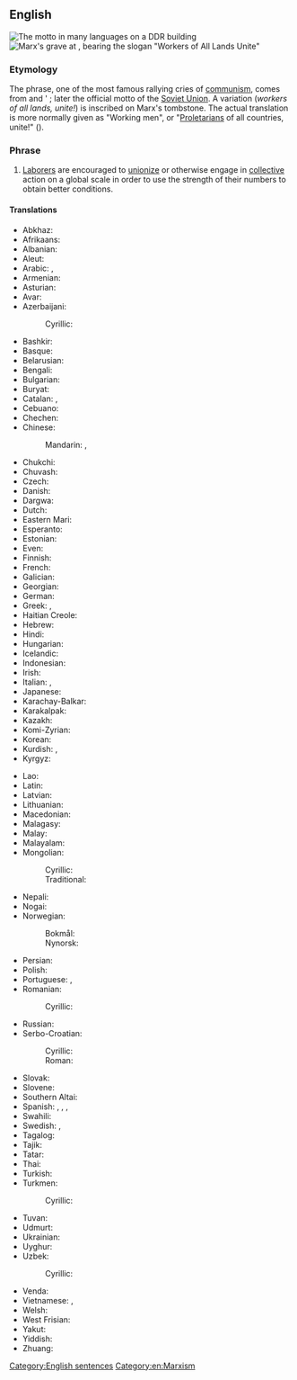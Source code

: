 ==English==
{{wikipedia|Workers of the world, unite!}}
[[Image:Proletаrier aller Länder, vereinigt euch!" in Chemnitz... 7d origWI.jpg|thumb|The motto in many languages on a DDR building]]
[[Image:KarlMarx_Tomb.JPG|thumb|Marx's grave at {{w|Highgate Cemetery}}, bearing the slogan "Workers of All Lands Unite"]]

===Etymology===
The phrase, one of the most famous rallying cries of [[communism]], comes from {{w|Karl Marx}} and {{w|Friedrich Engels}}' ''{{w|The Communist Manifesto}}''; later the official motto of the [[Soviet Union]]. A variation (''workers of all lands, unite!'') is inscribed on Marx's tombstone. The actual translation is more normally given as "Working men", or "[[proletarian|Proletarian]]s of all countries, unite!" (''{{lang|de|Proletarier aller Länder, vereinigt euch!}}'').

===Phrase===
{{head|en|phrase|head=[[worker]]s [[of]] [[the]] [[world]], [[unite]]!}}

# [[laborer|Laborer]]s are encouraged to [[unionize]] or otherwise engage in [[collective]] action on a global scale in order to use the strength of their numbers to obtain better conditions.

====Translations====
{{trans-top|workers of the world, unite}}
* Abkhaz: {{t|ab|апролетарцәа атәылақуа ӡегьы рҿы иҟоу, шәҽеидышәкыл!}}
* Afrikaans: {{t|af|werknemers van die wêreld, verenig!}}
* Albanian: {{t|sq|proletarë të të gjitha vendeve, bashkohuni!}}
* Aleut: {{t|ale|ahas tanam huzunis, tыcix agit atxicix!}}
* Arabic: {{t|ar|يَا عُمَّال العَالَم اِتَّحِدُوا!}}, {{t|ar|يَا عُمَّال العَالَم اِتَّحِدُوا !‎}}
* Armenian: {{t|hy|պրոլետարներ բոլոր երկրների, միացե՛ք}}
* Asturian: {{t|ast|trabayadores de tolos países, xuníivos}}
* Avar: {{t|av|киналго улкабазул пролетарал, цолъе нуж!}}
* Azerbaijani: {{t|az|bütün ölkələrin proletarları, birləşin!}}
*: Cyrillic: {{t|az|бүтүн өлкәләрин пролетарлары, бирләшин!}}
* Bashkir: {{t|ba|бөтә илдәрҙең пролетарийҙәре, берләшегеҙ!}}
* Basque: {{t|eu|herrialde guztietako proletarioak, elkar zaitezte!}}
* Belarusian: {{t|be|пралета́рыі ўсіх краі́н, ядна́йцеся!}}
* Bengali: {{t|bn|দুনিয়ার মজদুর এক হও!|tr=duniẏār majadur eka haō!}}
* Bulgarian: {{t|bg|пролета́рии от вси́чки стра́ни, съединя́вайте се!}}
* Buryat: {{t|bua|бүхы оронуудай пролетаринар, нэгэдэгты!}}
* Catalan: {{t|ca|proletaris de tots els països, uniu-vos!}}, {{t|ca|proletaris de tot el món, uniu-vos!}}
* Cebuano: {{t|ceb|mga trabahador sa mundo, paghiusa!}}
* Chechen: {{t|ce|массо а мехкийн пролетареш, цхьанакхета|alt=массо а мехкийн пролетареш, цхьанакхета!}}
* Chinese:
*: Mandarin: {{t|cmn|全世界無產者，聯合起來！|sc=Hani}}, {{t|cmn|全世界无产者，联合起来！|tr=quánshìjiè wúchǎnzhě liánhé qǐlái!|sc=Hani}}
* Chukchi: {{t|ckt|пролетариатторэ гэмгэнутэкин, ӄумэкэтгытык!|tr=proletarьjttore gemgenutekin, qumeketjitьk!}}
* Chuvash: {{t|cv|пӗтӗм тӗнчери пролетарисем, пӗрлешӗр!}}
* Czech: {{t|cs|proletáři všech zemí, spojte se!}}
* Danish: {{t|da|proletarer i alle lande, foren jer!}}
* Dargwa: {{t|dar|лерилра улкнала пролетарийти, цадиирая!|tr=lerilra ulknala proletariyti, tsadiiraya!}}
* Dutch: {{t|nl|proletariërs aller landen, verenigt U!}}
* Eastern Mari: {{t|chm|чыла элласе пролетарий-влак ушныза!}}
* Esperanto: {{t|eo|proletoj de ĉiuj landoj, unuiĝu!}}
* Estonian: {{t|et|kõigi maade proletaarlased, ühinege!}}
* Even: {{t|eve|дегрил геладук нунминдук ивалдалла!}}
* Finnish: {{t|fi|kaikkien maiden proletaarit, liittykää yhteen!}}
* French: {{t|fr|prolétaires de tous les pays, unissez-vous!}}
* Galician: {{t|gl|traballadores do mundo, unídevos!}}
* Georgian: {{t|ka|პროლეტარებო ყველა ქვეყნისა, შეერთდით!}}
* German: {{t|de|Proletarier aller Länder, vereinigt euch!}}
* Greek: {{t|el|προλετάριοι όλου του κόσμου, ενωθείτε!}}, {{t|el|προλετάριοι όλων των χωρών, ενωθείτε!}}
* Haitian Creole: {{t|ht|travayè nan tout peyi, ini}}
* Hebrew: {{t|he|פועלי כל העולם התאחדו|tr=poaley kol ha-olam, hit'akhadu!}}
* Hindi: {{t|hi|विश्व के कार्यकर्ताओं एकजुट हो जाओ|tr=viśva ke kāryakartāõ ekajuṭ ho jāo!|alt=विश्व के कार्यकर्ताओं एकजुट हो जाओ!}}
* Hungarian: {{t|hu|világ proletárjai, egyesüljetek!}}
* Icelandic: {{t|is|öreigar allra landa, sameinist!}}
* Indonesian: {{t|id|kaum buruh sedunia, bersatulah!}}
* Irish: {{t|ga|a oibrithe an domhain, aontaigí!}}
* Italian: {{t|it|lavoratori di tutto il mondo, unitevi!}}, {{t|it|proletari di tutti i paesi, unitevi!}}
* Japanese: {{t|ja|万国の労働者よ、団結せよ！|tr=bankoku no rōdōsha yo, danketsu seyo!}}
* Karachay-Balkar: {{t|krc|бютеу дунияны пролетарлары, бирлешигиз}}
* Karakalpak: {{t|kaa|барлык еллердин пролетарлары, бирлесиниз!}}
* Kazakh: {{t|kk|барлық елдердің пролетарлары, бірігіңдер!}}
* Komi-Zyrian: {{t|kpv|став мувывса пролетарийяс, отувтчой!}}
* Korean: {{t|ko|만국의 노동자여, 단결하라!}}
* Kurdish: {{t|ku|karkerên cîhanê hevgirin!}}, {{t|ku|کرێکارانی دنیا یه‌کگرن|tr=kirêkaranî dinya yekgirin!}}
* Kyrgyz: {{t|ky|бардык өлкөлордүн пролетарлары, бириккиле!}}
{{trans-mid}}
* Lao: {{t|lo|ຊົນຊັ້ນກຳມະຊີບທົ່ວໂລກ ຈົ່ງສາມັກຄີກັນ!}}
* Latin: {{t|la|Proletarii omnibus terrarum, sociate!}}
* Latvian: {{t|lv|visu zemju proletārieši, savienojieties!}}
* Lithuanian: {{t|lt|visų šalių proletarai, vienykitės!}}
* Macedonian: {{t|mk|пролете́ри од си́те зе́мји, обеди́нете се!}}
* Malagasy: {{t|mg|mpiasa eran'izao tontolo izao, mampiray!}}
* Malay: {{t|ms|kaum buruh semua negeri, bersatulah!}}
* Malayalam: {{t|ml|സര്‍വ രാജ്യ തൊഴിലാളികളെ സംഘടിക്കുവിന്‍}}
* Mongolian:
*: Cyrillic: {{t|mn|орон бүрийн пролетари нар нэгдэгтүн!}}
*: Traditional: {{t|mn|ᠢᠷᠣᠨ ᠪᠦᠷᠢᠢᠨ ᠫᠷᠣᠯᠶᠡᠳᠠᠢ ᠨᠠᠯ ᠨᠡᠭᠳᠡᠭᠳᠦᠨ}}
* Nepali: {{t|ne|हामी सबै मिलेर आमुल परिवर्तन ल्याऔ}}
* Nogai: {{t|nog|баьри кыраллардынъ пролетарпары, бирлесинъиз!}}
* Norwegian:
*: Bokmål: {{t|nb|arbeidere i alle land, foren dere!}}
*: Nynorsk: {{t|nn|arbeidarar i alle land, samein dykk!}}
* Persian: {{t|fa|کارگران جهان متحد شوید|tr=kârgarân-e jahân mottahed šavid}}
* Polish: {{t|pl|proletariusze wszystkich krajów, łączcie się!}}
* Portuguese: {{t|pt|trabalhadores do mundo, uni-vos!}}, {{t|pt|proletários de todos os países, uni-vos!}}
* Romanian: {{t|ro|proletari din toate țările, uniți-vă!}}
*: Cyrillic: {{t|ro|пролетарь дин тоате цэриле, уници-вэ!}}
* Russian: {{t+|ru|пролета́рии всех стран, соединя́йтесь!}}
* Serbo-Croatian:
*: Cyrillic: {{t|sh|пролетери свих земаља, уједините се}}
*: Roman: {{t|sh|proleteri svih zemalja, ujedinite se}}
* Slovak: {{t|sk|proletári všetkých krajín, spojte sa!}}
* Slovene: {{t|sl|proletarci vseh dežel, združite se!}}
* Southern Altai: {{t|alt|бардык ӧлкӧлордӱн пролетарлары, бириккиле!|tr=bardík ölkölordün proletarlarí Biriqqile!}}
* Spanish: {{qualifier|Spain}} {{t|es|trabajadores del mundo, uníos|alt=¡trabajadores del mundo, uníos!}}, {{qualifier|Spain}} {{t|es|proletarios de todos los países, uníos|alt=¡proletarios de todos los países, uníos!}}, {{qualifier|Latin America}} {{t|es|trabajadores del mundo, únanse|alt=¡trabajadores del mundo, únanse!}}, {{qualifier|Latin America}} {{t|es|proletarios del mundo, uníos|alt=¡proletarios del mundo, uníos!}}
* Swahili: {{t|sw|wafanyakazi wa dunia, ungana!}}
* Swedish: {{t|sv|proletärer i alla länder, förena er}}, {{t|sv|proletärer i alla länder, förena eder!}}
* Tagalog: {{t|tl|mga manggagawa ng daigdig, magkaisa!}}
* Tajik: {{t|tg|пролетарҳои ҳамаи мамлакатҳо, як шавед!}}
* Tatar: {{t|tt|барлык илләрнең пролетарийлары, берләшегез!}}
* Thai: {{t|th|ชนชั้นกรรมาชีพทั่วโลก จงสามัคคีกัน|tr=chon chán gammaachêep tûa lôhk, jong săa-mák-kee gan!|alt=ชนชั้นกรรมาชีพทั่วโลก จงสามัคคีกัน!}}
* Turkish: {{t|tr|bütün ülkelerin işçileri, birleşin!}}
* Turkmen: {{t|tk|ähli ýurtlaryň proletarlary, birleşiň!}}
*: Cyrillic: {{t|tk|әхли юртларың пролетарлары, бирлешиң!}}
* Tuvan: {{t|tyv|бүгү чурттарның пролетарийлери, каттыжыңар!}}
* Udmurt: {{t|udm|вань странаосысь пролетарийёс, огазеяське!}}
* Ukrainian: {{t|uk|пролета́рі всіх краї́н, єдна́йтеся}}
* Uyghur: {{t|ug|پۈتۈن دۇنيا پىرولېتارلىرى، بىرلىشىڭلار!}}
* Uzbek: {{t|uz|butun dunyo proletarlari, birlashingiz!}}
*: Cyrillic: {{t|uz|бутун дунё пролетарлари, бирлашингиз!}}
* Venda: {{t|ve|vhashumi vha mashango othe, tanganani!}}
* Vietnamese: {{t|vi|vô sản toàn thế giới, liên hiệp lại!}}, {{t|vi|vô sản các nước, đoàn kết lại!}}
* Welsh: {{t|cy|gweithwyr y byd, unwch!}}
* West Frisian: {{t|fy|arbeiders fan alle lannen, ferien!}}
* Yakut: {{t|sah|бары дойдулар пролетарийдара, холбоһуҥ!}}
* Yiddish: {{t|yi|פּראָלעטאריער פֿון אלע לענדער, פֿאַראייניקט זיך|alt=!פּראָלעטאריער פֿון אלע לענדער, פֿאַראייניקט זיך|tr=proletarier fun ale lender, fareynikt zikh!}}
* Zhuang: {{t|za|gyoengq bouxfouzcanj daengx seiqgyaiq, lienzhab hwnjdaeuj!}}
{{trans-bottom}}

[[Category:English sentences]]
[[Category:en:Marxism]]